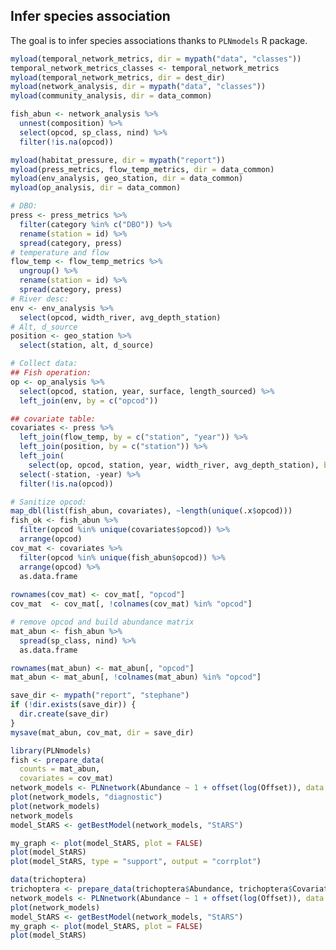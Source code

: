 ## Infer species association 

The goal is to infer species associations thanks to `PLNmodels` R package. 

```r
myload(temporal_network_metrics, dir = mypath("data", "classes"))
temporal_network_metrics_classes <- temporal_network_metrics
myload(temporal_network_metrics, dir = dest_dir)
myload(network_analysis, dir = mypath("data", "classes"))
myload(community_analysis, dir = data_common)
```

```r
fish_abun <- network_analysis %>%
  unnest(composition) %>%
  select(opcod, sp_class, nind) %>%
  filter(!is.na(opcod))
```

```r
myload(habitat_pressure, dir = mypath("report"))
myload(press_metrics, flow_temp_metrics, dir = data_common)
myload(env_analysis, geo_station, dir = data_common)
myload(op_analysis, dir = data_common)

# DBO:
press <- press_metrics %>%
  filter(category %in% c("DBO")) %>%
  rename(station = id) %>%
  spread(category, press)
# temperature and flow 
flow_temp <- flow_temp_metrics %>%
  ungroup() %>%
  rename(station = id) %>%
  spread(category, press)
# River desc:
env <- env_analysis %>%
  select(opcod, width_river, avg_depth_station)
# Alt, d_source
position <- geo_station %>%
  select(station, alt, d_source)

# Collect data:
## Fish operation:
op <- op_analysis %>%
  select(opcod, station, year, surface, length_sourced) %>%
  left_join(env, by = c("opcod"))

## covariate table:
covariates <- press %>% 
  left_join(flow_temp, by = c("station", "year")) %>%
  left_join(position, by = c("station")) %>%
  left_join(
    select(op, opcod, station, year, width_river, avg_depth_station), by = c("station", "year")) %>%
  select(-station, -year) %>%
  filter(!is.na(opcod))


```

```r

# Sanitize opcod:
map_dbl(list(fish_abun, covariates), ~length(unique(.x$opcod))) 
fish_ok <- fish_abun %>%
  filter(opcod %in% unique(covariates$opcod)) %>%
  arrange(opcod)
cov_mat <- covariates %>%
  filter(opcod %in% unique(fish_abun$opcod)) %>%
  arrange(opcod) %>%
  as.data.frame
  
rownames(cov_mat) <- cov_mat[, "opcod"] 
cov_mat  <- cov_mat[, !colnames(cov_mat) %in% "opcod"] 

# remove opcod and build abundance matrix
mat_abun <- fish_abun %>%
  spread(sp_class, nind) %>%
  as.data.frame

rownames(mat_abun) <- mat_abun[, "opcod"] 
mat_abun <- mat_abun[, !colnames(mat_abun) %in% "opcod"]

save_dir <- mypath("report", "stephane")
if (!dir.exists(save_dir)) {
  dir.create(save_dir)
}
mysave(mat_abun, cov_mat, dir = save_dir)
```

```r
library(PLNmodels)
fish <- prepare_data(
  counts = mat_abun, 
  covariates = cov_mat)
network_models <- PLNnetwork(Abundance ~ 1 + offset(log(Offset)), data = fish)
plot(network_models, "diagnostic")
plot(network_models)
network_models
model_StARS <- getBestModel(network_models, "StARS")

my_graph <- plot(model_StARS, plot = FALSE)
plot(model_StARS)
plot(model_StARS, type = "support", output = "corrplot")
```


```r
data(trichoptera)
trichoptera <- prepare_data(trichoptera$Abundance, trichoptera$Covariate)
network_models <- PLNnetwork(Abundance ~ 1 + offset(log(Offset)), data = trichoptera)
plot(network_models)
model_StARS <- getBestModel(network_models, "StARS")
my_graph <- plot(model_StARS, plot = FALSE)
plot(model_StARS)
```

